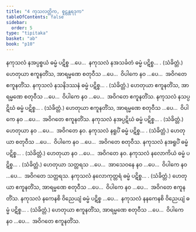 ```yaml
---
title: "4 ကုသလတ္တိက, စူဠန္တရဒုက"
tableOfContents: false
sidebar:
  order: 5
type: "tipitaka"
basket: "ab"
book: "p10"
---
```



<DynamicBreadcrumb />

<Division number="14" book="p10" e="ch" v="40" p="127">

<Paragraph number="37" book="p10">
နကုသလံ နအပ္ပစ္စယံ ဓမ္မံ ပဋိစ္စ …ပေ…  နကုသလံ နအသင်္ခတံ ဓမ္မံ ပဋိစ္စ… . (သံခိတ္တံ.)
</Paragraph>

<Paragraph number="38" book="p10">
ဟေတုယာ ဧကူနတိံသ, အာရမ္မဏေ စတုဝီသ …ပေ…  ဝိပါကေ နဝ …ပေ…  အဝိဂတေ ဧကူနတိံသ.
</Paragraph>

</Division>
<Division number="15" book="p10" e="ch" v="40" p="127">

<Paragraph number="39" book="p10">
နကုသလံ နသနိဒဿနံ ဓမ္မံ ပဋိစ္စ… . (သံခိတ္တံ.)
</Paragraph>

<Paragraph number="40" book="p10">
ဟေတုယာ ဧကူနတိံသ, အာရမ္မဏေ စတုဝီသ …ပေ…  ဝိပါကေ နဝ …ပေ…  အဝိဂတေ ဧကူနတိံသ.
</Paragraph>

</Division>
<Division number="16" book="p10" e="ch" v="40" p="127">

<Paragraph number="41" book="p10">
နကုသလံ နသပ္ပဋိဃံ ဓမ္မံ ပဋိစ္စ… . (သံခိတ္တံ.)
</Paragraph>

<Paragraph number="42" book="p10">
ဟေတုယာ ဧကူနတိံသ, အာရမ္မဏေ စတုဝီသ …ပေ…  ဝိပါကေ နဝ …ပေ…  အဝိဂတေ ဧကူနတိံသ.
</Paragraph>

</Division>
<Division number="17" book="p10" e="ch" v="40" p="127">

<Paragraph number="43" book="p10">
နကုသလံ နအပ္ပဋိဃံ ဓမ္မံ ပဋိစ္စ… . (သံခိတ္တံ.)
</Paragraph>

<Paragraph number="44" book="p10">
ဟေတုယာ နဝ …ပေ…  အဝိဂတေ နဝ.
</Paragraph>

</Division>
<Division number="18" book="p10" e="ch" v="40" p="127">

<Paragraph number="45" book="p10">
နကုသလံ နရူပိံ ဓမ္မံ ပဋိစ္စ… . (သံခိတ္တံ.)
</Paragraph>

<Paragraph number="46" book="p10">
ဟေတုယာ စတုဝီသ …ပေ…  ဝိပါကေ နဝ …ပေ…  အဝိဂတေ စတုဝီသ.
</Paragraph>

</Division>
<Division number="19" book="p10" e="ch" v="40" p="127">

<Paragraph number="47" book="p10">
နကုသလံ နအရူပိံ ဓမ္မံ ပဋိစ္စ… . (သံခိတ္တံ.)
</Paragraph>

<Paragraph number="48" book="p10">
ဟေတုယာ နဝ …ပေ…  အဝိဂတေ နဝ.
</Paragraph>

</Division>
<Division number="20" book="p10" e="ch" v="40" p="127">

<Paragraph number="49" book="p10">
နကုသလံ နလောကိယံ ဓမ္မံ ပဋိစ္စ… . (သံခိတ္တံ.)
</Paragraph>

<Paragraph number="50" book="p10">
ဟေတုယာ သတ္တရသ …ပေ…  အာသေဝနေ နဝ …ပေ…  ဝိပါကေ နဝ …ပေ…  အဝိဂတေ သတ္တရသ.
</Paragraph>

</Division>
<Division number="21" book="p10" e="ch" v="40" p="127">

<Paragraph number="51" book="p10">
နကုသလံ နလောကုတ္တရံ ဓမ္မံ ပဋိစ္စ… . (သံခိတ္တံ.)
</Paragraph>

<Paragraph number="52" book="p10">
ဟေတုယာ ဧကူနတိံသ, အာရမ္မဏေ စတုဝီသ …ပေ…  ဝိပါကေ နဝ …ပေ…  အဝိဂတေ ဧကူနတိံသ.
</Paragraph>

</Division>
<Division number="22" book="p10" e="ch" v="40" p="127">

<Paragraph number="53" book="p10">
နကုသလံ နကေနစိ ဝိညေယျံ ဓမ္မံ ပဋိစ္စ …ပေ…  နကုသလံ နနကေနစိ ဝိညေယျံ ဓမ္မံ ပဋိစ္စ… . (သံခိတ္တံ.)
</Paragraph>

<Paragraph number="54" book="p10">
ဟေတုယာ ဧကူနတိံသ, အာရမ္မဏေ စတုဝီသ …ပေ…  ဝိပါကေ နဝ …ပေ…  အဝိဂတေ ဧကူနတိံသ.
</Paragraph>
</Division>